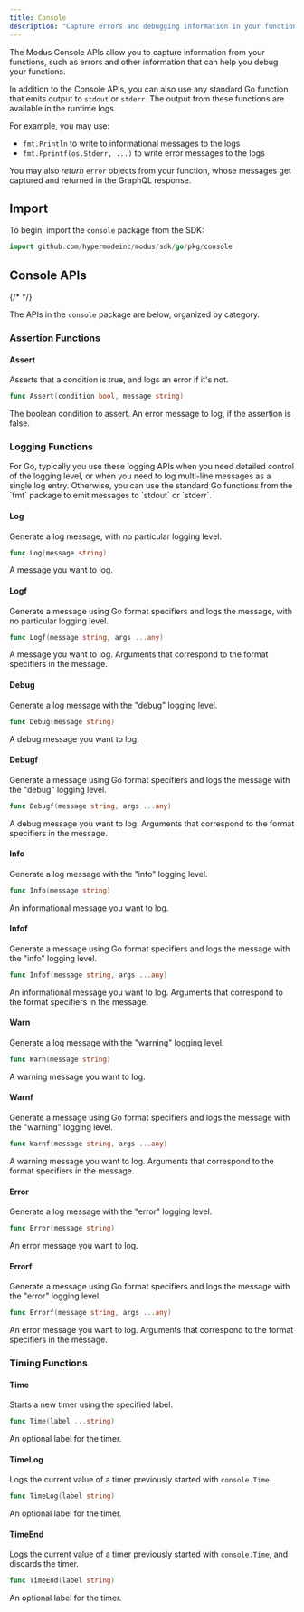 ```yaml
---
title: Console
description: "Capture errors and debugging information in your functions"
---
```



<SdkHeader language="Go" feature="Console" />

The Modus Console APIs allow you to capture information from your functions,
such as errors and other information that can help you debug your functions.

<Info>

In addition to the Console APIs, you can also use any standard Go function that
emits output to `stdout` or `stderr`. The output from these functions are
available in the runtime logs.

For example, you may use:

- `fmt.Println` to write to informational messages to the logs
- `fmt.Fprintf(os.Stderr, ...)` to write error messages to the logs

You may also _return_ `error` objects from your function, whose messages get
captured and returned in the GraphQL response.

</Info>

## Import

To begin, import the `console` package from the SDK:

```go
import github.com/hypermodeinc/modus/sdk/go/pkg/console
```

## Console APIs

{/* <!-- vale Google.Headings = NO --> */}

The APIs in the `console` package are below, organized by category.

<SdkTip />

### Assertion Functions

#### Assert

Asserts that a condition is true, and logs an error if it's not.

```go
func Assert(condition bool, message string)
```

<ResponseField name="condition" type="bool" required>
  The boolean condition to assert.
</ResponseField>

<ResponseField name="message" type="string" required>
  An error message to log, if the assertion is false.
</ResponseField>

### Logging Functions

<Tip>
  For Go, typically you use these logging APIs when you need detailed control of
  the logging level, or when you need to log multi-line messages as a single log
  entry. Otherwise, you can use the standard Go functions from the `fmt` package
  to emit messages to `stdout` or `stderr`.
</Tip>

#### Log

Generate a log message, with no particular logging level.

```go
func Log(message string)
```

<ResponseField name="message" type="string" required>
  A message you want to log.
</ResponseField>

#### Logf

Generate a message using Go format specifiers and logs the message, with no
particular logging level.

```go
func Logf(message string, args ...any)
```

<ResponseField name="message" type="string" required>
  A message you want to log.
</ResponseField>

<ResponseField name="args" type="...any">
  Arguments that correspond to the format specifiers in the message.
</ResponseField>

#### Debug

Generate a log message with the "debug" logging level.

```go
func Debug(message string)
```

<ResponseField name="message" type="string" required>
  A debug message you want to log.
</ResponseField>

#### Debugf

Generate a message using Go format specifiers and logs the message with the
"debug" logging level.

```go
func Debugf(message string, args ...any)
```

<ResponseField name="message" type="string" required>
  A debug message you want to log.
</ResponseField>

<ResponseField name="args" type="...any">
  Arguments that correspond to the format specifiers in the message.
</ResponseField>

#### Info

Generate a log message with the "info" logging level.

```go
func Info(message string)
```

<ResponseField name="message" type="string" required>
  An informational message you want to log.
</ResponseField>

#### Infof

Generate a message using Go format specifiers and logs the message with the
"info" logging level.

```go
func Infof(message string, args ...any)
```

<ResponseField name="message" type="string" required>
  An informational message you want to log.
</ResponseField>

<ResponseField name="args" type="...any">
  Arguments that correspond to the format specifiers in the message.
</ResponseField>

#### Warn

Generate a log message with the "warning" logging level.

```go
func Warn(message string)
```

<ResponseField name="message" type="string" required>
  A warning message you want to log.
</ResponseField>

#### Warnf

Generate a message using Go format specifiers and logs the message with the
"warning" logging level.

```go
func Warnf(message string, args ...any)
```

<ResponseField name="message" type="string" required>
  A warning message you want to log.
</ResponseField>

<ResponseField name="args" type="...any">
  Arguments that correspond to the format specifiers in the message.
</ResponseField>

#### Error

Generate a log message with the "error" logging level.

```go
func Error(message string)
```

<ResponseField name="message" type="string" required>
  An error message you want to log.
</ResponseField>

#### Errorf

Generate a message using Go format specifiers and logs the message with the
"error" logging level.

```go
func Errorf(message string, args ...any)
```

<ResponseField name="message" type="string" required>
  An error message you want to log.
</ResponseField>

<ResponseField name="args" type="...any">
  Arguments that correspond to the format specifiers in the message.
</ResponseField>

### Timing Functions

#### Time

Starts a new timer using the specified label.

```go
func Time(label ...string)
```

<ResponseField name="label" type="string">
  An optional label for the timer.
</ResponseField>

#### TimeLog

Logs the current value of a timer previously started with `console.Time`.

```go
func TimeLog(label string)
```

<ResponseField name="label" type="string">
  An optional label for the timer.
</ResponseField>

#### TimeEnd

Logs the current value of a timer previously started with `console.Time`, and
discards the timer.

```go
func TimeEnd(label string)
```

<ResponseField name="label" type="string">
  An optional label for the timer.
</ResponseField>
